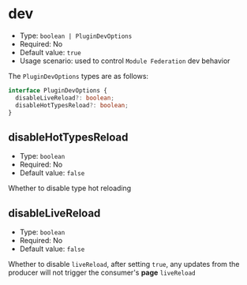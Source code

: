 # dev

- Type: `boolean | PluginDevOptions`
- Required: No
- Default value: `true`
- Usage scenario: used to control `Module Federation` dev behavior

The `PluginDevOptions` types are as follows:

```ts
interface PluginDevOptions {
  disableLiveReload?: boolean;
  disableHotTypesReload?: boolean;
}
```

## disableHotTypesReload

- Type: `boolean`
- Required: No
- Default value: `false`

Whether to disable type hot reloading

## disableLiveReload

- Type: `boolean`
- Required: No
- Default value: `false`

Whether to disable `liveReload`, after setting `true`, any updates from the producer will not trigger the consumer's **page** `liveReload`
